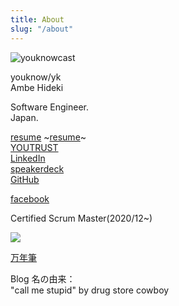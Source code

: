 ```yaml
---
title: About
slug: "/about"
---
```


![youknowcast](https://d1q5p5okdzyz0p.cloudfront.net/about-dog_s.png#float=left)

youknow/yk  
Ambe Hideki

Software Engineer.  
Japan.

[resume](/resume) ~[resume](https://www.resume.id/youknowcast)~  
[YOUTRUST](https://youtrust.jp/users/youknowcast)  
[LinkedIn](https://www.linkedin.com/in/youknowcast/)  
[speakerdeck](https://speakerdeck.com/youknowcast)  
[GitHub](https://github.com/youknowcast)  

[facebook](https://www.facebook.com/hideki.ambe)  

Certified Scrum Master(2020/12~)

![](https://d1q5p5okdzyz0p.cloudfront.net/about-seal-csm.png)

[万年筆](/所持万年筆リスト)

Blog 名の由来：  
"call me stupid" by drug store cowboy